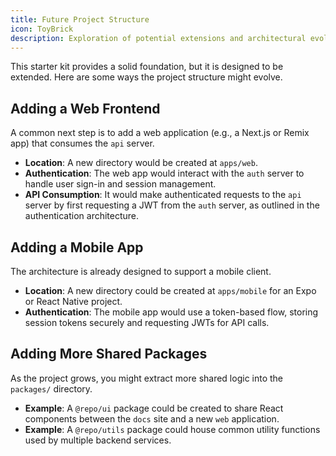 ```yaml
---
title: Future Project Structure
icon: ToyBrick
description: Exploration of potential extensions and architectural evolution for the starter kit
---
```


This starter kit provides a solid foundation, but it is designed to be extended. Here are some ways the project structure might evolve.

## Adding a Web Frontend

A common next step is to add a web application (e.g., a Next.js or Remix app) that consumes the `api` server.

*   **Location**: A new directory would be created at `apps/web`.
*   **Authentication**: The web app would interact with the `auth` server to handle user sign-in and session management.
*   **API Consumption**: It would make authenticated requests to the `api` server by first requesting a JWT from the `auth` server, as outlined in the authentication architecture.

## Adding a Mobile App

The architecture is already designed to support a mobile client.

*   **Location**: A new directory could be created at `apps/mobile` for an Expo or React Native project.
*   **Authentication**: The mobile app would use a token-based flow, storing session tokens securely and requesting JWTs for API calls.

## Adding More Shared Packages

As the project grows, you might extract more shared logic into the `packages/` directory.

*   **Example**: A `@repo/ui` package could be created to share React components between the `docs` site and a new `web` application.
*   **Example**: A `@repo/utils` package could house common utility functions used by multiple backend services.
